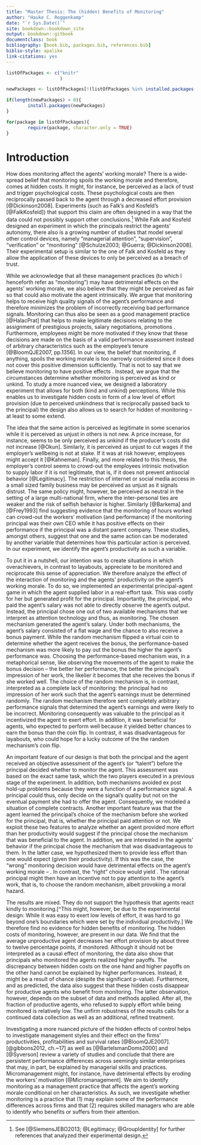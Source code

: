 ```yaml
--- 
title: "Master Thesis: The (hidden) Benefits of Monitoring"
author: "Hauke C. Roggenkamp"
date: "`r Sys.Date()`"
site: bookdown::bookdown_site
output: bookdown::gitbook
documentclass: book
bibliography: [book.bib, packages.bib, references.bib]
biblio-style: apalike
link-citations: yes
---
```


```r
listOfPackages <- c("knitr"
                    )

newPackages <- listOfPackages[!(listOfPackages %in% installed.packages()[, "Package"])]

if(length(newPackages) > 0){
        install.packages(newPackages)
}

for(package in listOfPackages){
        require(package, character.only = TRUE)
}
```

# Introduction {#Intro}

How does monitoring affect the agents' working morale? There is a wide-spread belief that monitoring spoils the working morale and therefore, comes at hidden costs.  It might, for instance,  be perceived as a lack of trust and trigger psychological costs. These psychological costs are then reciprocally passed back to the agent through a decreased effort provision [@Dickinson2008]. Experiments (such as Falk's and Kosfeld's [@FalkKosfeld]) that support this claim are often designed in a way that the data could not possibly support other conclusions.^[See [@SiemensJEBO2013; @Legitimacy; @GroupIdentity] for further references that analyzed their experimental design.] While Falk and Kosfeld designed an experiment in which the principals restrict the agents' autonomy, there also is a growing number of studies that model several other control devices, namely "managerial attention", "supervision", "verification" or "monitoring" [@Schulze2003; @Guerra; @Dickinson2008]. Their experimental setup is similar to the one of Falk and Kosfeld as they allow the application of these devices to only be perceived as a breach of trust.

While we acknowledge that all these management practices (to which I henceforth refer as "monitoring") may have detrimental effects on the agents' working morale, we also believe that they might be perceived as fair so that could also motivate the agent intrinsically. We argue that monitoring helps to receive high quality signals of the agent's performance and therefore minimizes the problem of incorrectly receiving bad performance signals. Monitoring can thus also be seen as a good management practice [@HalacPrat] that helps to make legitimate decisions relating to the assignment of prestigious projects, salary negotiations, promotions \emph{et cetera}.  Furthermore, employees might be more motivated if they know that these decisions are made on the basis of a valid performance assessment instead of arbitrary characteristics such as the employee's tenure [@BloomQJE2007, pp.1356].  In our view, the belief that monitoring, if anything, spoils the working morale is too narrowly considered since it does not cover this positive dimension sufficiently. That is not to say that we believe monitoring to have positive effects \emph{per se}. Instead, we argue that the circumstances determine whether monitoring is perceived as kind or unkind. To study a more nuanced view, we designed a laboratory experiment that allows for both (kind and unkind) perceptions. While this enables us to investigate hidden costs in form of a low level of effort provision (due to perceived unkindness that is reciprocally passed back to the principal) the design also allows us to search for hidden \emph{benefits} of monitoring -- at least to some extend.

The idea that the same action is perceived as legitimate in some scenarios while it is perceived as unjust in others is not new. A price increase, for instance, seems to be only perceived as unkind if the producer's costs did not increase [@Okun]. Similarly, it is perceived as unjust to cut wages if the employer's wellbeing is not at stake. If it was at risk however, employees might accept it [@Kahneman]. Finally, and more related to this thesis, the employer's control seems to crowd-out the employees intrinsic motivation to supply labor if it is not legitimate, that is, if it does not prevent antisocial behavior [@Legitimacy]. The restriction of internet or social media access in a small sized family business may be perceived as unjust as it signals distrust. The same policy might, however, be perceived as neutral in the setting of a large multi-national firm, where the inter-personal ties are weaker and the risk of selfish behavior is higher. Similarly [@Barkema] and [@Frey1993] find suggesting evidence that the monitoring of hours worked can crowd-out the workers' motivation (and performance) if the monitoring principal was their own CEO while it has positive effects on their performance if the principal was a distant parent company. These studies, amongst others, suggest that one and the same action can be moderated by another variable that determines how this particular action is perceived.  In our experiment, we identify the agent's productivity as such a variable.


To put it in a nutshell, our intention was to create situations in which overachievers, in contrast to layabouts, appreciate to be monitored and reciprocate this sense of appreciation. We therefore analyze the effect of the interaction of monitoring and the agents' productivity on the agent's working morale. To do so, we implemented an experimental principal-agent game in which the agent supplied labor in a real-effort task. This was costly for her but generated profit for the principal. Importantly, the principal, who paid the agent's salary was not able to directly observe the agent's output. Instead, the principal chose one out of two available mechanisms that we interpret as attention technology and thus, as monitoring. The chosen mechanism generated the agent's salary. Under both mechanisms, the agent's salary consisted of a flat wage and the chance to also receive a bonus payment. While the random mechanism flipped a virtual coin to determine whether the agent receives the bonus, the performance-based mechanism was more likely to pay out the bonus the higher the agent's performance was.  Choosing the performance-based mechanism was, in a metaphorical sense, like observing the movements of the agent to make the bonus decision -- the better her performance, the better the principal's impression of her work, the likelier it becomes that she receives the bonus if she worked well. The choice of the random mechanism is, in contrast, interpreted as a complete lack of monitoring: the principal had no impression of her work such that the agent's earnings must be determined randomly. The random mechanism therefore sent completely arbitrary performance signals that determined the agent's earnings and were likely to be incorrect. Monitoring consequently was valuable to the principal as it incentivized the agent to exert effort. In addition, it was beneficial for agents, who expected to perform well because it yielded better chances to earn the bonus than the coin flip. In contrast, it was disadvantageous for layabouts, who could hope for a lucky outcome of the the random mechanism's coin flip.

An important feature of our design is that both the principal and the agent received an objective assessment of the agent's \emph{productivity} (or "talent") before the principal decided whether to monitor the agent. This assessment was based on the exact same task, which the two players executed in a previous stage of the experiment. In addition, both mechanisms avoided ex post hold-up problems because they were a function of a performance signal. A principal could thus, only decide on the signal's quality but not on the eventual payment she had to offer the agent. Consequently, we modeled a situation of complete contracts. Another important feature was that the agent learned the principal's choice of the mechanism before she worked for the principal, that is, whether the principal paid attention or not. We exploit these two features to analyze whether an agent provided more effort than her productivity would suggest if the principal chose the mechanism that was beneficial to the agent. In addition, we are interested in the agents' behavior if the principal chose the mechanism that was disadvantageous to them. In the latter case, we hypothesized them to provide less effort than one would expect (given their productivity). If this was the case, the "wrong" monitoring decision would have detrimental effects on the agent's working morale -- \emph{hidden costs}. In contrast, the "right" choice would yield \emph{hidden benefits}. The rational principal might then have an incentive not to pay attention to the agent's work, that is, to choose the random mechanism, albeit provoking a moral hazard.


The results are mixed. They do not support the hypothesis that agents react kindly to monitoring.[^This might, however, be due to the experimental design: While it was easy to exert low levels of effort, it was hard to go beyond one's boundaries which were set by the individual productivity.] We therefore find no evidence for hidden benefits of monitoring. The hidden costs of monitoring, however, are present in our data. We find that the average unproductive agent decreases her effort provision by about three to twelve percentage points, if monitored. Although it should not be interpreted as a causal effect of monitoring, the data also show that principals who monitored the agents realized higher payoffs. The discrepancy between hidden costs on the one hand and higher payoffs on the other hand cannot be explained by higher performances. Instead, it might be a result of chance (despite the significant p-value). Furthermore, and as predicted, the data also suggest that these hidden costs disappear for productive agents who benefit from monitoring. The latter observation, however, depends on the subset of data and methods applied. After all, the fraction of productive agents, who refused to supply effort while being monitored is relatively low. The unfirm robustness of the results calls for a continued data collection as well as an additional, refined treatment.

Investigating a more nuanced picture of the hidden effects of control helps to investigate management styles and their effect on the firms' productivities, profitabilities and survival rates [@BloomQJE2007]. [@gibbons2012, ch.~17] as well as [@BartelsmanDoms2000] and  [@Syverson] review a variety of studies and conclude that there are persistent performance differences across seemingly similar enterprises that may, in part, be explained by managerial skills and practices. Micromanagement might, for instance, have detrimental effects by eroding the workers' motivation [@Micromanagement]. We aim to identify monitoring as a management practice that affects the agent's working morale conditional on her characteristics. As such, we investigate whether monitoring is a  practice that (1) may explain some of the performance differences across firms and that (2) requires skilled managers who are able to identify who benefits or suffers from their attention.
